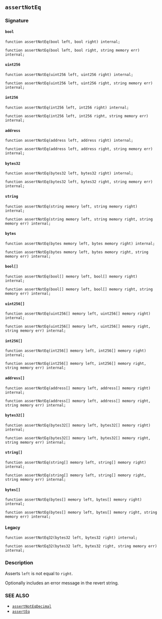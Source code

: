 ## `assertNotEq`

### Signature

#### `bool`

```solidity
function assertNotEq(bool left, bool right) internal;
```

```solidity
function assertNotEq(bool left, bool right, string memory err) internal;
```

#### `uint256`

```solidity
function assertNotEq(uint256 left, uint256 right) internal;
```

```solidity
function assertNotEq(uint256 left, uint256 right, string memory err) internal;
```

#### `int256`

```solidity
function assertNotEq(int256 left, int256 right) internal;
```

```solidity
function assertNotEq(int256 left, int256 right, string memory err) internal;
```

#### `address`

```solidity
function assertNotEq(address left, address right) internal;
```

```solidity
function assertNotEq(address left, address right, string memory err) internal;
```

#### `bytes32`

```solidity
function assertNotEq(bytes32 left, bytes32 right) internal;
```

```solidity
function assertNotEq(bytes32 left, bytes32 right, string memory err) internal;
```

#### `string`

```solidity
function assertNotEq(string memory left, string memory right) internal;
```

```solidity
function assertNotEq(string memory left, string memory right, string memory err) internal;
```

#### `bytes`

```solidity
function assertNotEq(bytes memory left, bytes memory right) internal;
```

```solidity
function assertNotEq(bytes memory left, bytes memory right, string memory err) internal;
```

#### `bool[]`

```solidity
function assertNotEq(bool[] memory left, bool[] memory right) internal;
```

```solidity
function assertNotEq(bool[] memory left, bool[] memory right, string memory err) internal;
```

#### `uint256[]`

```solidity
function assertNotEq(uint256[] memory left, uint256[] memory right) internal;
```

```solidity
function assertNotEq(uint256[] memory left, uint256[] memory right, string memory err) internal;
```

#### `int256[]`

```solidity
function assertNotEq(int256[] memory left, int256[] memory right) internal;
```

```solidity
function assertNotEq(int256[] memory left, int256[] memory right, string memory err) internal;
```

#### `address[]`

```solidity
function assertNotEq(address[] memory left, address[] memory right) internal;
```

```solidity
function assertNotEq(address[] memory left, address[] memory right, string memory err) internal;
```

#### `bytes32[]`

```solidity
function assertNotEq(bytes32[] memory left, bytes32[] memory right) internal;
```

```solidity
function assertNotEq(bytes32[] memory left, bytes32[] memory right, string memory err) internal;
```

#### `string[]`

```solidity
function assertNotEq(string[] memory left, string[] memory right) internal;
```

```solidity
function assertNotEq(string[] memory left, string[] memory right, string memory err) internal;
```

#### `bytes[]`

```solidity
function assertNotEq(bytes[] memory left, bytes[] memory right) internal;
```

```solidity
function assertNotEq(bytes[] memory left, bytes[] memory right, string memory err) internal;
```

#### Legacy

```solidity
function assertNotEq32(bytes32 left, bytes32 right) internal;
```

```solidity
function assertNotEq32(bytes32 left, bytes32 right, string memory err) internal;
```

### Description

Asserts `left` is not equal to `right`.

Optionally includes an error message in the revert string.

### SEE ALSO

- [`assertNotEqDecimal`](./assertNotEqDecimal.md)
- [`assertEq`](./assertEq.md)